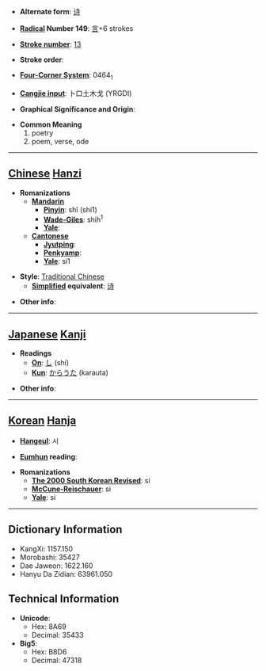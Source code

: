 * '''Alternate form''': [[诗]]

* '''[[Wiktionary:Chinese radical index| Radical]] Number 149''': [[Wiktionary:Chinese radical index 言|言]]+6 strokes

* '''[[Wiktionary:Chinese total strokes index|Stroke number]]''': [[Wiktionary:Chinese total strokes index 13|13]]

* '''Stroke order''': 

* '''[[Wiktionary:Chinese four corner index|Four-Corner System]]''': 0464<sub>1</sub>

* '''[[Wiktionary:Chinese Cangjie index|Cangjie input]]''': 卜口土木戈 (YRGDI)

* '''Graphical Significance and Origin''': 

* '''Common Meaning'''
*#poetry
*# poem, verse, ode


----

== [[Chinese]] [[Hanzi]] ==

* '''Romanizations'''
** '''[[Mandarin]]'''
*** '''[[Pinyin]]''': shī (shi1)
*** '''[[Wade-Giles]]''': shih<sup>1</sup>
*** '''[[Yale]]''': 
** '''[[Cantonese]]'''
*** '''[[Jyutping]]''':
*** '''[[Penkyamp]]''': 
*** '''[[Yale]]''': si1

* '''Style''': [[Traditional Chinese]] 
** '''[[Simplified Chinese|Simplified]] equivalent''': [[诗]]

* '''Other info''': 

----

== [[Japanese]] [[Kanji]] ==

* '''Readings'''
** '''[[On]]''': [[し]] (shi)
** '''[[Kun]]''': [[からうた]] (karauta)

* '''Other info''':  

----

== [[Korean]] [[Hanja]] ==

* '''[[Hangeul]]''': 시

* '''[[Eumhun]] reading''': 

* '''Romanizations'''
** '''[[The 2000 South Korean Revised Romanization|The 2000 South Korean Revised]]''': si
** '''[[McCune-Reischauer]]''': si
** '''[[Yale]]''': si

----

== Dictionary Information ==

* KangXi: 1157.150
* Morobashi: 35427
* Dae Jaweon: 1622.160
* Hanyu Da Zidian: 63961.050

== Technical Information ==

* '''Unicode''':
** Hex: 8A69
** Decimal: 35433
* '''Big5''':
** Hex: B8D6
** Decimal: 47318